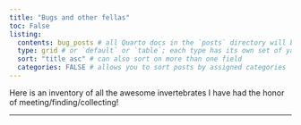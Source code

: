 ```yaml
---
title: "Bugs and other fellas"
toc: False
listing: 
  contents: bug_posts # all Quarto docs in the `posts` directory will be included on your listing page
  type: grid # or `default` or `table`; each type has its own set of yaml options to include
  sort: "title asc" # can also sort on more than one field
  categories: FALSE # allows you to sort posts by assigned categories 
---
```


Here is an inventory of all the awesome invertebrates I have had the honor of meeting/finding/collecting!

----


